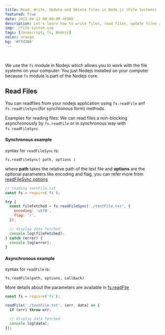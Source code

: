 ```yaml
---
title: Read, Write, Update and Delete files in Node.js (File Systems)
featured: True
date: 2021-04-12 00:00:00 +0300
description: Let's learn how to write files, read files, update files and delete files with Nodejs ~ Bonvic Bundi
img: ./file-system.svg
tags: [Javascript, fs, Nodejs]
color: orange
bg: '#ffd280'
---
```


<br />

We use the `fs` module in Nodejs which allows you to work with the file systems on your computer.
You just Nodejs installed on your computer because `fs` module is part of the Nodejs core.

## Read Files

You can readfiles from your nodejs application using `fs.readFile` anf `fs.readFileSync`(for synchronous form) methods.

Examples for reading files:
We can read files a non-blocking asynchronously by `fs.readFile` or in synchronous way with `fs.readFileSync`.

#### Synchronous example

syntax for `readFileSync` is:

```
fs.readFileSync( path, options )
```

where **path** takes the relative path of the text file and **options** are the optional parameters like encoding and flag, you can refer more from [readFileSync options](https://nodejs.org/docs/latest-v15.x/api/fs.html#fs_fs_readfilesync_path_options)

```js
// reading textFile.txt
const fs = require('fs');

try {
  const fileFetched = fs.readFileSync('./textFile.txt', {
    encoding: 'utf8',
    flag: 'r',
  });

  // display data fetched
  console.log(fileFetched);
} catch (error) {
  console.log(error);
}
```

#### Asynchronous example

syntax for `readFile` is:

```
fs.readFile(path, options, callback)
```

More details about the parameters are available in [fs.readFile](https://nodejs.org/docs/latest-v15.x/api/fs.html#fs_fs_readfile_path_options_callback)

```js
const fs = require('fs');

readFile('./textFile.txt', (err, data) => {
  if (err) throw err;

  // display data fetched
  console.log(data);
});
```

